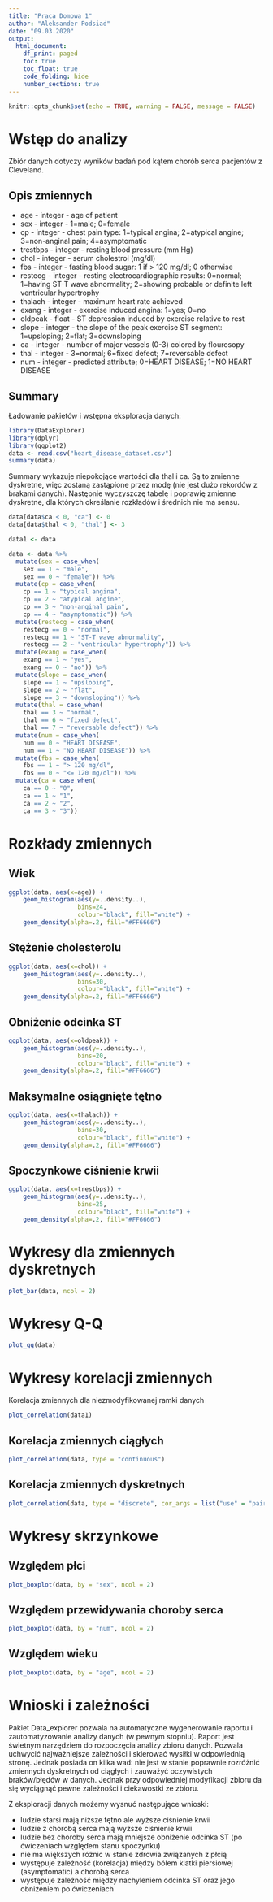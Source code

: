 ```yaml
---
title: "Praca Domowa 1"
author: "Aleksander Podsiad"
date: "09.03.2020"
output: 
  html_document:
    df_print: paged
    toc: true
    toc_float: true
    code_folding: hide
    number_sections: true
---
```


```r
knitr::opts_chunk$set(echo = TRUE, warning = FALSE, message = FALSE)
```

# Wstęp do analizy

Zbiór danych dotyczy wyników badań pod kątem chorób serca pacjentów z Cleveland.

## Opis zmiennych

* age -	integer -	age of patient
* sex -	integer -	1=male; 0=female
* cp -	integer -	chest pain type: 1=typical angina; 2=atypical angine; 3=non-anginal pain; 4=asymptomatic
* trestbps -	integer -	resting blood pressure (mm Hg)
* chol -	integer -	serum cholestrol (mg/dl)
* fbs -	integer -	fasting blood sugar: 1 if > 120 mg/dl; 0 otherwise
* restecg -	integer -	resting electrocardiographic results: 0=normal; 1=having ST-T wave abnormality; 2=showing probable or definite left        ventricular hypertrophy
* thalach -	integer -	maximum heart rate achieved
* exang -	integer -	exercise induced angina: 1=yes; 0=no
* oldpeak -	float -	ST depression induced by exercise relative to rest
* slope -	integer -	the slope of the peak exercise ST segment: 1=upsloping; 2=flat; 3=downsloping
* ca -	integer -	number of major vessels (0-3) colored by flourosopy
* thal -	integer -	3=normal; 6=fixed defect; 7=reversable defect
* num -	integer -	predicted attribute; 0=HEART DISEASE; 1=NO HEART DISEASE

## Summary

Ładowanie pakietów i wstępna eksploracja danych:

```r
library(DataExplorer)
library(dplyr)
library(ggplot2)
data <- read.csv("heart_disease_dataset.csv")
summary(data)
```

Summary wykazuje niepokojące wartości dla thal i ca. Są to zmienne dyskretne, więc zostaną zastąpione przez modę (nie jest dużo rekordów z brakami danych). Następnie wyczyszczę tabelę i poprawię zmienne dyskretne, dla których określanie rozkładów i średnich nie ma sensu.

```r
data[data$ca < 0, "ca"] <- 0
data[data$thal < 0, "thal"] <- 3

data1 <- data

data <- data %>%
  mutate(sex = case_when(
    sex == 1 ~ "male",
    sex == 0 ~ "female")) %>% 
  mutate(cp = case_when(
    cp == 1 ~ "typical angina",
    cp == 2 ~ "atypical angine",
    cp == 3 ~ "non-anginal pain",
    cp == 4 ~ "asymptomatic")) %>% 
  mutate(restecg = case_when(
    restecg == 0 ~ "normal",
    restecg == 1 ~ "ST-T wave abnormality",
    restecg == 2 ~ "ventricular hypertrophy")) %>% 
  mutate(exang = case_when(
    exang == 1 ~ "yes",
    exang == 0 ~ "no")) %>%  
  mutate(slope = case_when(
    slope == 1 ~ "upsloping",
    slope == 2 ~ "flat",
    slope == 3 ~ "downsloping")) %>% 
  mutate(thal = case_when(
    thal == 3 ~ "normal", 
    thal == 6 ~ "fixed defect", 
    thal == 7 ~ "reversable defect")) %>% 
  mutate(num = case_when(
    num == 0 ~ "HEART DISEASE", 
    num == 1 ~ "NO HEART DISEASE")) %>% 
  mutate(fbs = case_when(
    fbs == 1 ~ "> 120 mg/dl",
    fbs == 0 ~ "<= 120 mg/dl")) %>% 
  mutate(ca = case_when(
    ca == 0 ~ "0",
    ca == 1 ~ "1",
    ca == 2 ~ "2",
    ca == 3 ~ "3"))
```

# Rozkłady zmiennych

## Wiek

```r
ggplot(data, aes(x=age)) + 
    geom_histogram(aes(y=..density..),    
                   bins=24,
                   colour="black", fill="white") +
    geom_density(alpha=.2, fill="#FF6666")  

```

## Stężenie cholesterolu

```r
ggplot(data, aes(x=chol)) + 
    geom_histogram(aes(y=..density..),    
                   bins=30,
                   colour="black", fill="white") +
    geom_density(alpha=.2, fill="#FF6666")

```

## Obniżenie odcinka ST

```r
ggplot(data, aes(x=oldpeak)) + 
    geom_histogram(aes(y=..density..),    
                   bins=20,
                   colour="black", fill="white") +
    geom_density(alpha=.2, fill="#FF6666")
```

## Maksymalne osiągnięte tętno

```r
ggplot(data, aes(x=thalach)) + 
    geom_histogram(aes(y=..density..),    
                   bins=30,
                   colour="black", fill="white") +
    geom_density(alpha=.2, fill="#FF6666")
```

## Spoczynkowe ciśnienie krwii

```r
ggplot(data, aes(x=trestbps)) + 
    geom_histogram(aes(y=..density..),    
                   bins=25,
                   colour="black", fill="white") +
    geom_density(alpha=.2, fill="#FF6666")
```

# Wykresy dla zmiennych dyskretnych

```r
plot_bar(data, ncol = 2)
```

# Wykresy Q-Q

```r
plot_qq(data)
```

# Wykresy korelacji zmiennych

Korelacja zmiennych dla niezmodyfikowanej ramki danych

```r
plot_correlation(data1)
```



## Korelacja zmiennych ciągłych

```r
plot_correlation(data, type = "continuous")
```

## Korelacja zmiennych dyskretnych

```r
plot_correlation(data, type = "discrete", cor_args = list("use" = "pairwise.complete.obs"), theme_config = list(legend.position = "bottom", axis.text.x = element_blank()))
```

# Wykresy skrzynkowe

## Względem płci

```r
plot_boxplot(data, by = "sex", ncol = 2)
```

## Względem przewidywania choroby serca

```r
plot_boxplot(data, by = "num", ncol = 2)
```

## Względem wieku

```r
plot_boxplot(data, by = "age", ncol = 2)
```

# Wnioski i zależności

Pakiet Data_explorer pozwala na automatyczne wygenerowanie raportu i zautomatyzowanie analizy danych (w pewnym stopniu).
Raport jest świetnym narzędziem do rozpoczęcia analizy zbioru danych. Pozwala uchwycić najważniejsze zależności i skierować wysiłki w odpowiednią stronę. Jednak posiada on kilka wad: nie jest w stanie poprawnie rozróżnić zmiennych dyskretnych od ciągłych i zauważyć oczywistych braków/błędów w danych. Jednak przy odpowiedniej modyfikacji zbioru da się wyciągnąć pewne zależności i ciekawostki ze zbioru.

Z eksploracji danych możemy wysnuć następujące wnioski:

* ludzie starsi mają niższe tętno ale wyższe ciśnienie krwii
* ludzie z chorobą serca mają wyższe ciśnienie krwii
* ludzie bez choroby serca mają mniejsze obniżenie odcinka ST (po ćwiczeniach względem stanu spoczynku)
* nie ma większych różnic w stanie zdrowia związanych z płcią
* występuje zależność (korelacja) między bólem klatki piersiowej (asymptomatic) a chorobą serca
* występuje zależność między nachyleniem odcinka ST oraz jego obniżeniem po ćwiczeniach